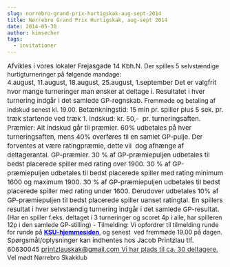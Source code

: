 ```yaml
---
slug: norrebro-grand-prix-hurtigskak-aug-sept-2014
title: Nørrebro Grand Prix Hurtigskak, aug-sept 2014
date: 2014-05-30
author: kimsecher
tags:
  - invitationer
---
```

<span style="font-size: 15px; line-height: 1.4em;">Afvikles i vores lokaler Frejasgade 14 Kbh.N.
</span>Der spilles 5 selvstændige hurtigturneringer på følgende mandage:
<span style="font-size: 15px; line-height: 1.4em;">4.august, </span><span style="font-size: 15px; line-height: 1.4em;">11.august, </span><span style="font-size: 15px; line-height: 1.4em;">18.august, </span><span style="font-size: 15px; line-height: 1.4em;">25.august, </span><span style="font-size: 15px; line-height: 1.4em;">1.september
</span><span style="font-size: 15px; line-height: 1.4em;">Det er valgfrit hvor mange turneringer man ønsker at deltage i.
Resultatet i hver turnering indgår i det samlede GP-regnskab.
</span>Fremmøde og betaling af indskud senest kl. 19.00.
<span style="font-size: 15px; line-height: 1.4em;">Betænkningstid: 15 min pr. spiller plus 5 sek. pr. træk startende ved træk 1.
</span><span style="font-size: 15px; line-height: 1.4em;">Indskud: kr. 50,-  pr. turneringsaften.
</span><span style="font-size: 15px; line-height: 1.4em;">Præmier: Alt indskud går til præmier. 60% udbetales på hver turneringsaften, mens 40% overføres til en samlet GP-pulje. Der forventes at være ratingpræmie, dette vil  dog afhænge af deltagerantal.
</span><span style="font-size: 15px; line-height: 1.4em;">GP-præmier.
</span><span style="font-size: 15px; line-height: 1.4em;">30 % af GP-præmiepuljen udbetales til bedst placerede spiller med rating over 1900.
</span><span style="font-size: 15px; line-height: 1.4em;">30 % af GP-præmiepuljen udbetales til bedst placerede spiller med rating minimum 1600 og maximum 1900.
</span><span style="font-size: 15px; line-height: 1.4em;">30 % af GP-præmiepuljen udbetales til bedst placerede spiller med rating under 1600.
</span><span style="font-size: 15px; line-height: 1.4em;">Derudover udbetales 10% af GP-præmiepuljen til bedst placerede spiller uanset ratingtal.
</span><span style="font-size: 15px; line-height: 1.4em;">En spillers resultat i hver selvstændig turnering indgår i det samlede GP-resultat.
</span>(Har en spiller f.eks. deltaget i 3 turneringer og scoret 4p i alle, har spilleren 12p i den samlede GP-stilling) -
Tilmelding: Vi opfordrer til tilmelding runde for runde på <span style="color: #0000ff;"><strong><a href="http://www.ksu.dk/kalender/dotnet/viskalender.aspx?id=1350"><span style="color: #0000ff;">KSU-hjemmesiden</span></a></strong></span>, og senest  ved fremmøde 19.00 på dagen.
<span style="font-size: 15px; line-height: 1.4em;">Spørgsmål/oplysninger kan indhentes hos Jacob Printzlau tlf. 60630045 <a style="font-size: 15px; line-height: 1.4em;" href="mailto:printzlauskak@gmail.com" target="_blank">printzlauskak@gmail.com</a></span><a style="font-size: 15px; line-height: 1.4em;" href="mailto:printzlauskak@gmail.com" target="_blank">
<span style="font-size: 15px; line-height: 1.4em; color: #292929;">Vi har plads til ca. 30 deltagere.
</span></a>Vel mødt
Nørrebro Skakklub
